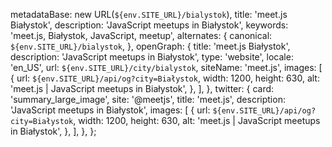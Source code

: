 
  metadataBase: new URL(`${env.SITE_URL}/bialystok`),
  title: 'meet.js Białystok',
  description: 'JavaScript meetups in Białystok',
  keywords: 'meet.js, Białystok, JavaScript, meetup',
  alternates: {
    canonical: `${env.SITE_URL}/bialystok`,
  },
  openGraph: {
    title: 'meet.js Białystok',
    description: 'JavaScript meetups in Białystok',
    type: 'website',
    locale: 'en_US',
    url: `${env.SITE_URL}/city/bialystok`,
    siteName: 'meet.js',
    images: [
      {
        url: `${env.SITE_URL}/api/og?city=Białystok`,
        width: 1200,
        height: 630,
        alt: 'meet.js | JavaScript meetups in Białystok',
      },
    ],
  },
  twitter: {
    card: 'summary_large_image',
    site: '@meetjs',
    title: 'meet.js',
    description: 'JavaScript meetups in Białystok',
    images: [
      {
        url: `${env.SITE_URL}/api/og?city=Białystok`,
        width: 1200,
        height: 630,
        alt: 'meet.js | JavaScript meetups in Białystok',
      },
    ],
  },
};

<CityBanner city="Białystok" background="/city/bialystok/cover.jpg" />

<EventSection city="Białystok" />

<FAQ questions={BialystokFAQ} />

<Organizers city="Białystok" organizers={BialystokOrganizers} />

<CityEmail email="hello@meetjs.bialystok.pl" />
